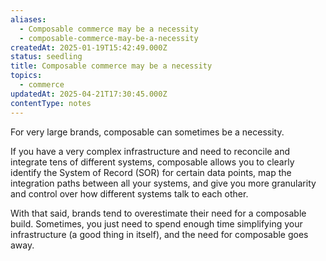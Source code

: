 ```yaml
---
aliases:
  - Composable commerce may be a necessity
  - composable-commerce-may-be-a-necessity
createdAt: 2025-01-19T15:42:49.000Z
status: seedling
title: Composable commerce may be a necessity
topics:
  - commerce
updatedAt: 2025-04-21T17:30:45.000Z
contentType: notes
---
```

For very large brands, composable can sometimes be a necessity.

If you have a very complex infrastructure and need to reconcile and integrate tens of different systems, composable allows you to clearly identify the System of Record (SOR) for certain data points, map the integration paths between all your systems, and give you more granularity and control over how different systems talk to each other.

With that said, brands tend to overestimate their need for a composable build. Sometimes, you just need to spend enough time simplifying your infrastructure (a good thing in itself), and the need for composable goes away.
